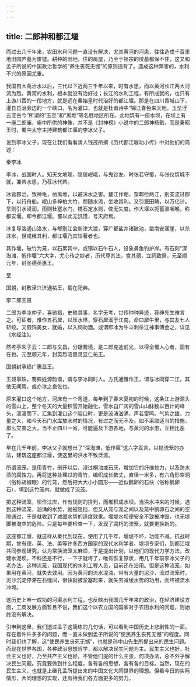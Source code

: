 ```yaml
---
---
---
```

title: 二郎神和都江堰
---




而过去几千年来，农田水利问题一直没有解决，尤其黄河的河患，往往造成千百里地田园庐墓为废墟。耕种的田地，住的房屋，乃至于祖宗的坟墓都保不住，这又和孟子所说的中国政治哲学的“养生丧死无憾”的原则违背了。造成这种弊害的，水利不兴的原因尤重。

我国自大禹治水以后，三代以下近两三千年以来，时有水患，而以黄河长江两大河流为烈。黄河的水利，根本就没有治好过；长江的水利工程，有所成就的，也只有上游川西的一段地方，就是远在秦始皇时代治好的都江堰。那是在四川青城山下，灌县县治旁边的一个峡口，名为灌口，也就是杜甫诗中“锦江春色来天地，玉垒浮云变古今”所谓的“玉垒”和“离堆”等名胜地区所在。此地筑有一座水坝，在坝上有一座二郎庙，庙中所供的神像，并不是《封神榜》小说中的二郎神杨戬，而是秦昭王时，蜀中太守主持建筑都江堰的李冰父子。

说到李冰父子，现在让我们看看清人钱茂所撰《历代都江堰功小传》中对他们的简述：





秦李冰


李冰，战国时人。知天文地理，隐居岷峨，与鬼谷友。时张若守蜀，与张仪筑城不就，兼苦水患，乃荐冰代若。

冰营郡治，致神龟，凿离堆，以避沫水之害。壅江作堋，穿郫检两江，别支流过郡下，以行舟船。岷山多梓柏大竹，颓随水流，坐收其利。又引溉田畴，以万亿计。旱则引水浸润，雨则杜塞水门，镌石定水则，俾无失度。作大堰以扼蓄泄咽喉，称都安堰。即今都江堰。蜀以此无饥馑，号天府焉。

冰复导洛通山洛水，与郫别江会新津大渡，穿广都盐井诸陂池，凿南安溷崖，以杀沫水，世咸飨其利，都江堰乃其较著者也。

其作堰，破竹为笼，以石累其中，或镇以石牛石人，设象鼻鱼钓护岸。有石刻“深淘滩，低作堰”六大字，尤心传之妙者，历代尊其法，食其德，立祠致祭，元至顺元年，封圣德英惠王。

至

国朝，封敷泽兴济通祐王，载在祀典。





李二郎王叕


二郎为李冰仲子，喜驰猎，史轶其事，名字无考，世传种种异迹，荐绅先生难言之。可征者，惟作五石犀，以压水怪，穿石犀溪于江南，命曰犀牛里，与其友七人斩蛟。又假饰美女，就婚，以入祠劝酒。或谓即冰为牛斗刺杀江神事傅会之，详见《水经注》。

然考亭朱子云：二郎与文昌，分踞蜀境，是二郎克迪前光，以得全蜀人心者，固有在也。元至顺元年，封英烈昭惠灵显仁祐王。

国朝封承绩广惠显王。

王叕事轶，蜀典姓源韵谱，谓与李冰同时人。方氏通雅作王，谓与冰同穿二江，其他无闻焉，或亦冰之良佐也。

原来灌口这个地方，河床有一个弯道，每年到了春末夏初的时候，这条江上游源头的雪山上，整个冬天的大量积雪开始融化，雪水自广阔的雪山山脉数以百计的峰头，滚滚而下，汇集到灌口这个隘口时，更是波涛汹涌，声若雷鸣。气势之雄，力量之大，和今天石门水库放水时的情况，有过之而无不及。如不采取适当的措施，那么灾害之大，当不止四川一省，可能遍及下游各地，与黄河的水患，互相比恶了。

早在几千年前，李冰父子就想出了“深淘滩，低作堰”这六字真言，以抛流笼的办法，建筑这座都江堰，使这里的洪水不致泛滥。

所谓流笼，是用青竹，剖开以后，浸过桐油或石灰，增加它的纤维拉力，以及防水渍的腐蚀力。再将这种处理过的青竹，编织成长数丈，直径一米多，有六角形空洞（俗称胡椒眼）的竹笼，然后把大大小小圆形——近似鹅卵的石块（俗称鹅卵石），填到这竹笼内，就做成了流笼。

把这种流笼，坝作江岸，作有规则的排列，而堆积成水坝。当洪水冲来的时候，遇到这种流笼，汹涌的水势，就被阻挡，但又从笼与笼之间以及笼中鹅卵石之间的空隙通过，于是就收到了减缓水势的适度效果。堰堤水坝便安全不致被冲毁，也无堤脚被淘空的危险。只是每年要检查一下，发现了腐朽的流笼，就要更换新的。

这座都江堰，就这样从秦代到现在，使用了几千年，堰堤不坏，功能不减。抗战时期，曾有德、英、法、美等许多西方国家的现代水利学者、堤坝专家们，到都江堰共同参观研究，认为常换流笼太麻烦，于是提出计划，以他们的现代力学方法，改建水泥坝。不料还是不行，一下子就垮了，唯有恢复原状，用几千年前李冰父子的老办法。这种流笼，我国现代的水利工程人员，目前还在沿用。但是这种流笼，如果用在黄河，就失去效用。因为黄河的流水混浊，带有大量的泥沙，流过流笼时，泥沙沉淀停滞在石缝间，很快就被淤塞起来，就失去减缓水势的功用，而终被流水冲垮。

这历史上唯一成功的河渠水利工程，也反映出我国几千年来的政治，在经济建设方面，工商发展方面暂且不说，我们这个以农立国的国家对于农田水利的问题，则始终没有解决。

引申到这里，我们透过孟子这简练的几句话，可以看到中国历史上悲剧性的一面，存在着许许多多的问题，而一直未做到孟子所说的“使民养生丧死无憾”的程度。同时我们也了解，这“使民养生丧死无憾”，也就是孙中山先生所提出来的民生问题。而现在世界各国，各种政治思想哲学，都以解决民生问题为主。民生主义也好，社会主义也好，乃至共产主义也好，不管他们提的什么主张，何项办法，总不外乎解决民生问题。究竟要做到什么程度，各有各的思想，各有各的目标。当然，现在的民生主义，也就是上继孔孟所提出来的中国文化大同世界的理想。但看今日的实际情形，大同理想的实现，还有待我们各方面更多的努力。
